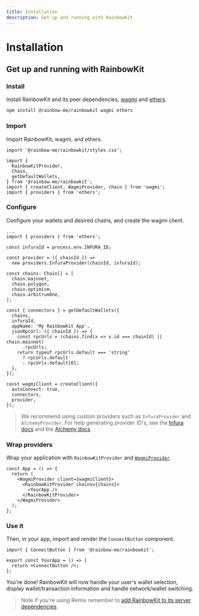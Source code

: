 ```yaml
---
title: Installation
description: Get up and running with RainbowKit
---
```


# Installation

## Get up and running with RainbowKit

### Install

Install RainbowKit and its peer dependencies, [wagmi](https://wagmi-xyz.vercel.app/) and [ethers](https://docs.ethers.io).

```bash
npm install @rainbow-me/rainbowkit wagmi ethers
```

### Import

Import RainbowKit, wagmi, and ethers.

```tsx
import '@rainbow-me/rainbowkit/styles.css';

import {
  RainbowKitProvider,
  Chain,
  getDefaultWallets,
} from '@rainbow-me/rainbowkit';
import { createClient, WagmiProvider, chain } from 'wagmi';
import { providers } from 'ethers';
```

### Configure

Configure your wallets and desired chains, and create the wagmi client.

```tsx line=3-99
...
import { providers } from 'ethers';

const infuraId = process.env.INFURA_ID;

const provider = ({ chainId }) =>
  new providers.InfuraProvider(chainId, infuraId);

const chains: Chain[] = [
  chain.mainnet,
  chain.polygon,
  chain.optimism,
  chain.arbitrumOne,
];

const { connectors } = getDefaultWallets({
  chains,
  infuraId,
  appName: 'My RainbowKit App',
  jsonRpcUrl: ({ chainId }) => {
    const rpcUrls = (chains.find(x => x.id === chainId) || chain.mainnet)
      .rpcUrls;
    return typeof rpcUrls.default === 'string'
      ? rpcUrls.default
      : rpcUrls.default[0];
  },
});

const wagmiClient = createClient({
  autoConnect: true,
  connectors,
  provider,
});
```

> We recommend using custom providers such as `InfuraProvider` and `AlchemyProvider`. For help generating provider ID's, see the [Infura docs](https://docs.infura.io/infura/create-a-project) and the [Alchemy docs](https://docs.alchemy.com/alchemy/introduction/getting-started).

### Wrap providers

Wrap your application with `RainbowKitProvider` and [`WagmiProvider`](https://wagmi-xyz.vercel.app/docs/provider).

```tsx
const App = () => {
  return (
    <WagmiProvider client={wagmiClient}>
      <RainbowKitProvider chains={chains}>
        <YourApp />
      </RainbowKitProvider>
    </WagmiProvider>
  );
};
```

### Use it

Then, in your app, import and render the `ConnectButton` component.

```tsx
import { ConnectButton } from '@rainbow-me/rainbowkit';

export const YourApp = () => {
  return <ConnectButton />;
};
```

You're done! RainbowKit will now handle your user's wallet selection, display wallet/transaction information and handle network/wallet switching.

> Note if you're using Remix remember to [add RainbowKit to its server dependencies](https://remix.run/docs/en/v1/pages/gotchas#importing-esm-packages).
